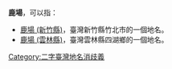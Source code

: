 '''鹿場'''，可以指：
* [[鹿場_(新竹縣)|鹿場 (新竹縣)]]，臺灣新竹縣竹北市的一個地名。
* [[鹿場_(雲林縣)|鹿場 (雲林縣)]]，臺灣雲林縣四湖鄉的一個地名。

{{disambig}}
[[Category:二字臺灣地名消歧義|Category:二字臺灣地名消歧義]]